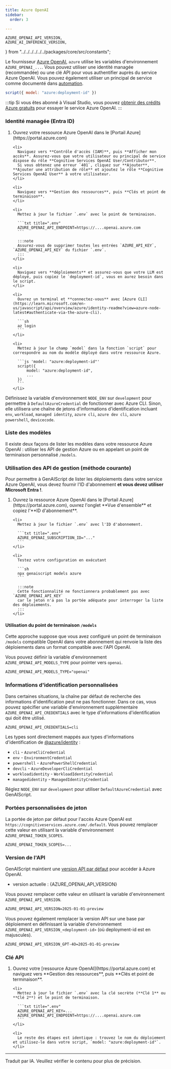 ```yaml
---
title: Azure OpenAI
sidebar:
  order: 3

---
```



    AZURE_OPENAI_API_VERSION,
    AZURE_AI_INFERENCE_VERSION,
} from "../../../../../../packages/core/src/constants";

Le fournisseur [Azure OpenAI](https://learn.microsoft.com/en-us/azure/ai-services/openai/reference#chat-completions), `azure` utilise les variables d'environnement `AZURE_OPENAI_...`.
Vous pouvez utiliser une identité managée (recommandée) ou une clé API pour vous authentifier auprès du service Azure OpenAI.
Vous pouvez également utiliser un principal de service comme documenté dans [automation](/genaiscript/getting-started/automating-scripts).

```js "azure:"
script({ model: "azure:deployment-id" })
```

:::tip
Si vous êtes abonné à Visual Studio, vous pouvez [obtenir des crédits Azure gratuits](https://azure.microsoft.com/en-us/pricing/member-offers/credit-for-visual-studio-subscribers/)
pour essayer le service Azure OpenAI.
:::

### Identité managée (Entra ID)

<Steps>
  <ol>
    <li>
      Ouvrez votre ressource Azure OpenAI dans le [Portail Azure](https://portal.azure.com)
    </li>

    <li>
      Naviguez vers **Contrôle d'accès (IAM)**, puis **Afficher mon accès**. Assurez-vous que votre utilisateur ou principal de service dispose du rôle **Cognitive Services OpenAI User/Contributor**.
      Si vous obtenez une erreur `401`, cliquez sur **Ajouter**, **Ajouter une attribution de rôle** et ajoutez le rôle **Cognitive Services OpenAI User** à votre utilisateur.
    </li>

    <li>
      Naviguez vers **Gestion des ressources**, puis **Clés et point de terminaison**.
    </li>

    <li>
      Mettez à jour le fichier `.env` avec le point de terminaison.

      ```txt title=".env"
      AZURE_OPENAI_API_ENDPOINT=https://....openai.azure.com
      ```

      :::note
      Assurez-vous de supprimer toutes les entrées `AZURE_API_KEY`, `AZURE_OPENAI_API_KEY` du fichier `.env`.
      :::
    </li>

    <li>
      Naviguez vers **déploiements** et assurez-vous que votre LLM est déployé, puis copiez le `deployment-id`, vous en aurez besoin dans le script.
    </li>

    <li>
      Ouvrez un terminal et **connectez-vous** avec [Azure CLI](https://learn.microsoft.com/en-us/javascript/api/overview/azure/identity-readme?view=azure-node-latest#authenticate-via-the-azure-cli).

      ```sh
      az login
      ```
    </li>

    <li>
      Mettez à jour le champ `model` dans la fonction `script` pour correspondre au nom du modèle déployé dans votre ressource Azure.

      ```js 'model: "azure:deployment-id"'
      script({
          model: "azure:deployment-id",
          ...
      })
      ```
    </li>
  </ol>
</Steps>

Définissez la variable d'environnement `NODE_ENV` sur `development` pour permettre à `DefaultAzureCredential` de fonctionner avec Azure CLI.
Sinon, elle utilisera une chaîne de jetons d'informations d'identification incluant `env`, `workload`, `managed identity`, `azure cli`, `azure dev cli`, `azure powershell`, `devicecode`.

### Liste des modèles

Il existe deux façons de lister les modèles dans votre ressource Azure OpenAI : utiliser les API de gestion Azure
ou en appelant un point de terminaison personnalisé `/models`.

### Utilisation des API de gestion (méthode courante)

Pour permettre à GenAIScript de lister les déploiements dans votre service Azure OpenAI,
vous devez fournir l'ID d'abonnement **et vous devez utiliser Microsoft Entra !**.

<Steps>
  <ol>
    <li>
      Ouvrez la ressource Azure OpenAI dans le [Portail Azure](https://portal.azure.com), ouvrez l'onglet **Vue d'ensemble** et copiez l'**ID d'abonnement**.
    </li>

    <li>
      Mettez à jour le fichier `.env` avec l'ID d'abonnement.

      ```txt title=".env"
      AZURE_OPENAI_SUBSCRIPTION_ID="..."
      ```
    </li>

    <li>
      Testez votre configuration en exécutant

      ```sh
      npx genaiscript models azure
      ```

      :::note
      Cette fonctionnalité ne fonctionnera probablement pas avec `AZURE_OPENAI_API_KEY`
      car le jeton n'a pas la portée adéquate pour interroger la liste des déploiements.
      :::
    </li>
  </ol>
</Steps>

#### Utilisation du point de terminaison `/models`

Cette approche suppose que vous avez configuré un point de terminaison `/models` compatible OpenAI dans votre abonnement
qui renvoie la liste des déploiements dans un format compatible avec l'API OpenAI.

Vous pouvez définir la variable d'environnement `AZURE_OPENAI_API_MODELS_TYPE` pour pointer vers `openai`.

```txt title=".env"
AZURE_OPENAI_API_MODELS_TYPE="openai"
```

### Informations d'identification personnalisées

Dans certaines situations, la chaîne par défaut de recherche des informations d'identification peut ne pas fonctionner.
Dans ce cas, vous pouvez spécifier une variable d'environnement supplémentaire `AZURE_OPENAI_API_CREDENTIALS`
avec le type d'informations d'identification qui doit être utilisé.

```txt title=".env"
AZURE_OPENAI_API_CREDENTIALS=cli
```

Les types sont directement mappés aux types d'informations d'identification de [@azure/identity](https://www.npmjs.com/package/@azure/identity) :

* `cli` - `AzureCliCredential`
* `env` - `EnvironmentCredential`
* `powershell` - `AzurePowerShellCredential`
* `devcli` - `AzureDeveloperCliCredential`
* `workloadidentity` - `WorkloadIdentityCredential`
* `managedidentity` - `ManagedIdentityCredential`

Réglez `NODE_ENV` sur `development` pour utiliser `DefaultAzureCredential` avec GenAIScript.

### Portées personnalisées de jeton

La portée de jeton par défaut pour l'accès Azure OpenAI est `https://cognitiveservices.azure.com/.default`.
Vous pouvez remplacer cette valeur en utilisant la variable d'environnement `AZURE_OPENAI_TOKEN_SCOPES`.

```txt title=".env"
AZURE_OPENAI_TOKEN_SCOPES=...
```

### Version de l'API

GenAIScript maintient une [version API par défaut](https://learn.microsoft.com/en-us/azure/ai-services/openai/api-version-deprecation) pour accéder à Azure OpenAI.

* version actuelle : {AZURE_OPENAI_API_VERSION}

Vous pouvez remplacer cette valeur en utilisant la variable d'environnement `AZURE_OPENAI_API_VERSION`.

```txt title=".env"
AZURE_OPENAI_API_VERSION=2025-01-01-preview
```

Vous pouvez également remplacer la version API sur une base par déploiement en définissant la variable d'environnement `AZURE_OPENAI_API_VERSION_<deployment-id>` (où deployment-id est en majuscules).

```txt title=".env"
AZURE_OPENAI_API_VERSION_GPT-4O=2025-01-01-preview
```

### Clé API

<Steps>
  <ol>
    <li>
      Ouvrez votre [ressource Azure OpenAI](https://portal.azure.com) et naviguez vers **Gestion des ressources**, puis **Clés et point de terminaison**.
    </li>

    <li>
      Mettez à jour le fichier `.env` avec la clé secrète (**Clé 1** ou **Clé 2**) et le point de terminaison.

      ```txt title=".env"
      AZURE_OPENAI_API_KEY=...
      AZURE_OPENAI_API_ENDPOINT=https://....openai.azure.com
      ```
    </li>

    <li>
      Le reste des étapes est identique : trouvez le nom du déploiement et utilisez-le dans votre script, `model: "azure:deployment-id"`.
    </li>
  </ol>
</Steps>

<LLMProviderFeatures provider="azure" />

<hr />

Traduit par IA. Veuillez vérifier le contenu pour plus de précision.
